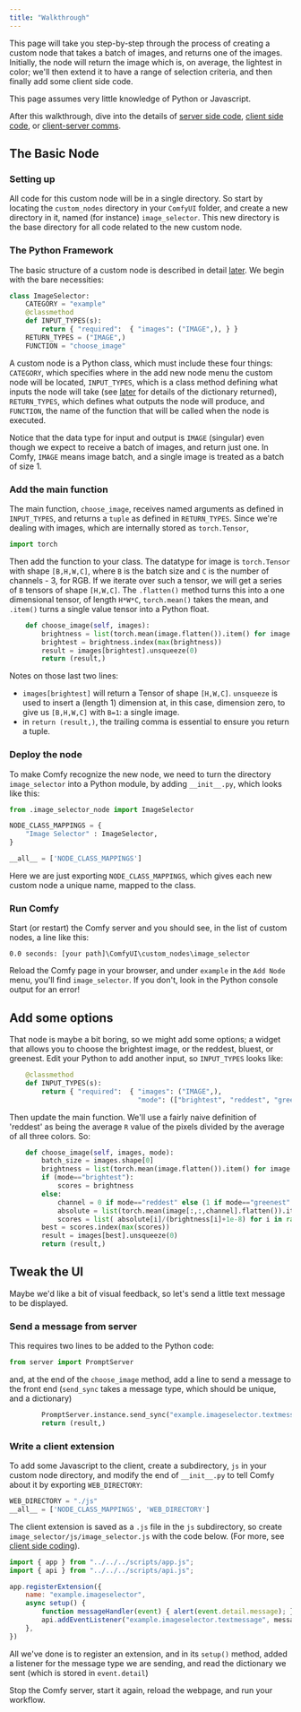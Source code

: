 ```yaml
---
title: "Walkthrough"
---
```


This page will take you step-by-step through the process of creating a custom node 
that takes a batch of images, and returns one of the images. Initially, the node
will return the image which is, on average, the lightest in color; we'll then extend
it to have a range of selection criteria, and then finally add some client side code.

This page assumes very little knowledge of Python or Javascript.

After this walkthrough, dive into the details of [server side code](./custom_node_server_overview), 
[client side code](./custom_node_server_overview), or [client-server comms](./comms_overview).

## The Basic Node

### Setting up 

All code for this custom node will be in a single directory. So start by locating the 
`custom_nodes` directory in your `ComfyUI` folder, and create a new directory in it,
named (for instance) `image_selector`. This new directory is the base directory for all 
code related to the new custom node.

### The Python Framework

The basic structure of a custom node is described in detail [later](./custom_node_server_overview).
We begin with the bare necessities:

```Python
class ImageSelector:
    CATEGORY = "example"
    @classmethod    
    def INPUT_TYPES(s):
        return { "required":  { "images": ("IMAGE",), } }
    RETURN_TYPES = ("IMAGE",)
    FUNCTION = "choose_image"
```

A custom node is a Python class, which must include these four things: `CATEGORY`, 
which specifies where in the add new node menu the custom node will be located, 
`INPUT_TYPES`, which is a class method defining what inputs the node will take
(see [later](./custom_node_server_overview#input-types) for details of the dictionary returned),
`RETURN_TYPES`, which defines what outputs the node will produce, and `FUNCTION`, the name
of the function that will be called when the node is executed.

<Tip>Notice that the data type for input and output is `IMAGE` (singular) even though 
we expect to receive a batch of images, and return just one. In Comfy, `IMAGE` means
image batch, and a single image is treated as a batch of size 1.</Tip>

### Add the main function

The main function, `choose_image`, receives named arguments as defined in `INPUT_TYPES`, and
returns a `tuple` as defined in `RETURN_TYPES`. Since we're dealing with images, which are internally
stored as `torch.Tensor`, 

```Python
import torch
```

Then add the function to your class. The datatype for image is `torch.Tensor` with shape `[B,H,W,C]`,
where `B` is the batch size and `C` is the number of channels - 3, for RGB. If we iterate over such
a tensor, we will get a series of `B` tensors of shape `[H,W,C]`. The `.flatten()` method turns 
this into a one dimensional tensor, of length `H*W*C`, `torch.mean()` takes the mean, and `.item()`
turns a single value tensor into a Python float. 

```Python
    def choose_image(self, images):
        brightness = list(torch.mean(image.flatten()).item() for image in images)
        brightest = brightness.index(max(brightness))
        result = images[brightest].unsqueeze(0)
        return (result,)
```

Notes on those last two lines: 

- `images[brightest]` will return a Tensor of shape `[H,W,C]`. `unsqueeze` is used to insert a (length 1) dimension at, in this case, dimension zero, to give 
us `[B,H,W,C]` with `B=1`: a single image.
- in `return (result,)`, the trailing comma is essential to ensure you return a tuple.

### Deploy the node

To make Comfy recognize the new node, we need to turn the directory `image_selector` into a Python module,
by adding `__init__.py`, which looks like this:

```Python
from .image_selector_node import ImageSelector

NODE_CLASS_MAPPINGS = {
    "Image Selector" : ImageSelector,
}

__all__ = ['NODE_CLASS_MAPPINGS']
```

Here we are just exporting `NODE_CLASS_MAPPINGS`, 
which gives each new custom node a unique name, mapped to the class.

### Run Comfy

Start (or restart) the Comfy server and you should see, in the list of custom nodes, a line like this:

```
0.0 seconds: [your path]\ComfyUI\custom_nodes\image_selector

```

Reload the Comfy page in your browser, and under `example` in the `Add Node` menu, you'll find `image_selector`.
If you don't, look in the Python console output for an error!

## Add some options

That node is maybe a bit boring, so we might add some options; a widget that allows you to 
choose the brightest image, or the reddest, bluest, or greenest. Edit your Python to add another input,
so `INPUT_TYPES` looks like:

```Python
    @classmethod    
    def INPUT_TYPES(s):
        return { "required":  { "images": ("IMAGE",), 
                                "mode": (["brightest", "reddest", "greenest", "bluest"],)} }
```

Then update the main function. We'll use a fairly naive definition of 'reddest' as being the average
`R` value of the pixels divided by the average of all three colors. So:

```Python
    def choose_image(self, images, mode):
        batch_size = images.shape[0]
        brightness = list(torch.mean(image.flatten()).item() for image in images)
        if (mode=="brightest"):
            scores = brightness
        else:
            channel = 0 if mode=="reddest" else (1 if mode=="greenest" else 2)
            absolute = list(torch.mean(image[:,:,channel].flatten()).item() for image in images)
            scores = list( absolute[i]/(brightness[i]+1e-8) for i in range(batch_size) )
        best = scores.index(max(scores))
        result = images[best].unsqueeze(0)
        return (result,)
```

## Tweak the UI

Maybe we'd like a bit of visual feedback, so let's send a little text message to be displayed.

### Send a message from server

This requires two lines to be added to the Python code:

```Python
from server import PromptServer
```

and, at the end of the `choose_image` method, add a line to send a message to the front end (`send_sync` takes a message
type, which should be unique, and a dictionary)

```Python
        PromptServer.instance.send_sync("example.imageselector.textmessage", {"message":f"Picked image {best+1}"})
        return (result,)
```

### Write a client extension

To add some Javascript to the client, create a subdirectory, `js` in your custom node directory, and modify the end of `__init__.py` 
to tell Comfy about it by exporting `WEB_DIRECTORY`:

```Python
WEB_DIRECTORY = "./js"
__all__ = ['NODE_CLASS_MAPPINGS', 'WEB_DIRECTORY']
```

The client extension is saved as a `.js` file in the `js` subdirectory, so create `image_selector/js/image_selector.js` with the 
code below. (For more, see [client side coding](./javascript_overview)).

```Javascript
import { app } from "../../../scripts/app.js";
import { api } from "../../../scripts/api.js";

app.registerExtension({
	name: "example.imageselector",
    async setup() {
        function messageHandler(event) { alert(event.detail.message); }
        api.addEventListener("example.imageselector.textmessage", messageHandler);
    },
})
```

All we've done is to register an extension, and in its `setup()` method, added a listener for the message type we are sending,
and read the dictionary we sent (which is stored in `event.detail`)

Stop the Comfy server, start it again, reload the webpage, and run your workflow.


